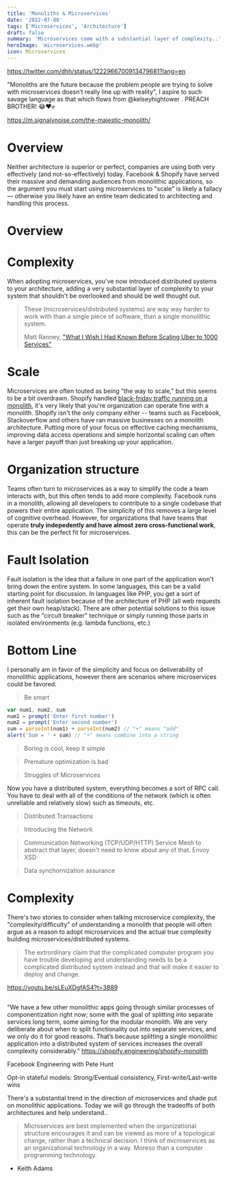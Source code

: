 ```yaml
---
title: 'Monoliths & Microservices'
date: '2022-07-08'
tags: ['Microservices', 'Architecture']
draft: false
summary: 'Microservices come with a substantial layer of complexity..'
heroImage: 'microservices.webp'
icon: Microservices
---
```


https://twitter.com/dhh/status/1222966700913479681?lang=en

"Monoliths are the future because the problem people are trying to solve with microservices doesn’t really line up with reality", I aspire to such savage language as that which flows from 
@kelseyhightower
. PREACH BROTHER! 😂❤️✊

https://m.signalvnoise.com/the-majestic-monolith/

# Overview

Neither architecture is superior or perfect, companies are using both very effectively (and not-so-effectively) today. Facebook & Shopify have served their massive and demanding audiences from monolithic applications, so the argument you must start using microservices to "scale" is likely a fallacy — otherwise you likely have an entire team dedicated to architecting and handling this process.

# Overview

# Complexity

When adopting microservices, you've now introduced distributed systems to your architecture, adding a very substantial layer of complexity to your system that shouldn't be overlooked and should be well thought out.

> These (microservices/distributed systems) are way way harder to work with than a single piece of software, than a single monolithic system.
>
> Matt Ranney, ["What I Wish I Had Known Before Scaling Uber to 1000 Services"](https://youtu.be/kb-m2fasdDY?t=430)

# Scale

Microservices are often touted as being "the way to scale," but this seems to be a bit overdrawn. Shopify handled [black-friday traffic running on a monolith](https://twitter.com/ShopifyEng/status/1465806691543531525), it's very likely that you're organization can operate fine with a monolith. Shopify isn't the only company either -- teams such as Facebook, Stackoverflow and others have ran massive businesses on a monolith architecture. Putting more of your focus on effective caching mechanisms, improving data access operations and simple horizontal scaling can often have a larger payoff than just breaking up your application.

# Organization structure

Teams often turn to microservices as a way to simplify the code a team interacts with, but this often tends to add more complexity. Facebook runs in a monolith, allowing all developers to contribute to a single codebase that powers their entire application. The simplicity of this removes a large level of cognitive overhead. However, for organizations that have teams that operate **truly indepedently and have almost zero cross-functional work**, this can be the perfect fit for microservices.

# Fault Isolation

Fault isolation is the idea that a failure in one part of the application won't bring down the entire system. In some languages, this can be a valid starting point for discussion. In languages like PHP, you get a sort of inherent fault isolation because of the architecture of PHP (all web requests get their own heap/stack). There are other potential solutions to this issue such as the "circuit breaker" technique or simply running those parts in isolated environments (e.g. lambda functions, etc.)

# Bottom Line

I personally am in favor of the simplicity and focus on deliverability of monolithic applications, however there are scenarios where microservices could be favored.

> Be smart

```javascript
var num1, num2, sum
num1 = prompt('Enter first number')
num2 = prompt('Enter second number')
sum = parseInt(num1) + parseInt(num2) // "+" means "add"
alert('Sum = ' + sum) // "+" means combine into a string
```

> Boring is cool, keep it simple

> Premature optimization is bad

> Struggles of Microservices

Now you have a distributed system, everything becomes a sort of RPC call. You have to deal with all of the conditions of the network (which is often unreliable and relatively slow) such as timeouts, etc.

> Distributed Transactions

> Introducing the Network

> Communication Networking (TCP/UDP/HTTP) Service Mesh to abstract that layer, doesn't need to know about any of that. Envoy XSD

> Data synchornization assurance

#

# Complexity

There's two stories to consider when talking microservice complexity, the "complexity/difficulty" of understanding a monolith that people will often argue as a reason to adopt microservices and the actual true complexity building microservices/distributed systems.

> The extrordinary claim that the complicated computer program you have trouble developing and understanding needs to be a complicated distributed system instead and that will make it easier to deploy and change.

https://youtu.be/sLEuXDgfAS4?t=3889

##

"We have a few other monolithic apps going through similar processes of componentization right now; some with the goal of splitting into separate services long term, some aiming for the modular monolith. We are very deliberate about when to split functionality out into separate services, and we only do it for good reasons. That’s because splitting a single monolithic application into a distributed system of services increases the overall complexity considerably."
https://shopify.engineering/shopify-monolith

Facebook Engineering with Pete Hunt

Opt-in stateful models: Strong/Eventual consistency, First-write/Last-write wins

There's a substantial trend in the direction of microservices and shade put on monolithic applications. Today we will go through the tradeoffs of both architectures and help understand..

> Microservices are best implemented when the organizational structure encourages it and can be viewed as more of a topological change, rather than a technical decision.
> I think of microservices as an organizational technology in a way. Moreso than a computer programming technology.

- Keith Adams

